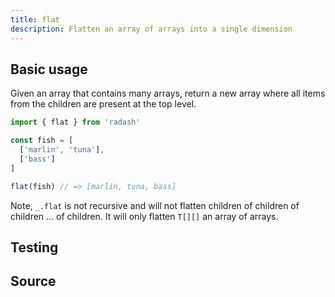 ```yaml
---
title: flat
description: Flatten an array of arrays into a single dimension
---
```



## Basic usage

Given an array that contains many arrays, return a new array where all items from the children are present at the top level.

```ts
import { flat } from 'radash'

const fish = [
  ['marlin', 'tuna'],
  ['bass']
]

flat(fish) // => [marlin, tuna, bass]
```

Note, `_.flat` is not recursive and will not flatten children of children of children ... of children. It will only flatten `T[][]` an array of arrays.

## Testing

<TestingLinkAndPreview module="array" func="flat" />

## Source

<SourceLinkAndPreview module="array" func="flat" />